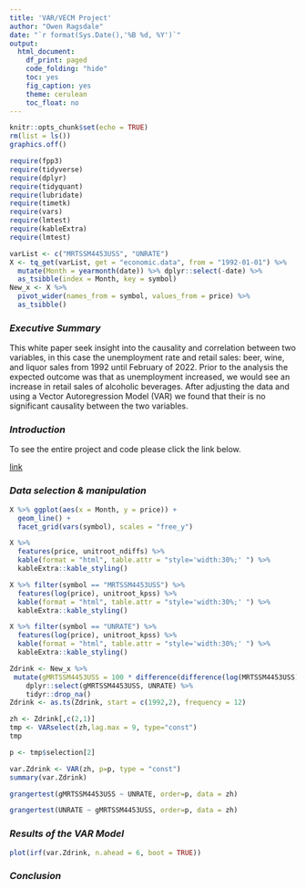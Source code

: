 ```yaml
---
title: 'VAR/VECM Project'
author: "Owen Ragsdale"
date: "`r format(Sys.Date(),'%B %d, %Y')`"
output: 
  html_document:
    df_print: paged
    code_folding: "hide"
    toc: yes
    fig_caption: yes
    theme: cerulean
    toc_float: no
---
```

```r
knitr::opts_chunk$set(echo = TRUE)
rm(list = ls())
graphics.off()

```
```r
require(fpp3)
require(tidyverse)
require(dplyr)
require(tidyquant)
require(lubridate)
require(timetk)
require(vars)
require(lmtest)
require(kableExtra)
require(lmtest)
```

```r
varList <- c("MRTSSM4453USS", "UNRATE")
X <- tq_get(varList, get = "economic.data", from = "1992-01-01") %>%
  mutate(Month = yearmonth(date)) %>% dplyr::select(-date) %>%
  as_tsibble(index = Month, key = symbol)
New_x <- X %>%
  pivot_wider(names_from = symbol, values_from = price) %>%
  as_tsibble()

```

### _Executive Summary_

This white paper seek insight into the causality and correlation between two variables, in this case the unemployment rate and retail sales: beer, wine, and liquor sales from 1992 until February of 2022. Prior to the analysis the expected outcome was that as unemployment increased, we would see an increase in retail sales of alcoholic beverages. After adjusting the data and using a Vector Autoregression Model (VAR) we found that their is no significant causality between the two variables. 

### _Introduction_



To see the entire project and code please click the link below.

[link](https://owenrags.github.io/)

### _Data selection & manipulation_

```r
X %>% ggplot(aes(x = Month, y = price)) +
  geom_line() +
  facet_grid(vars(symbol), scales = "free_y")
```

```r
X %>% 
  features(price, unitroot_ndiffs) %>%
  kable(format = "html", table.attr = "style='width:30%;' ") %>%
  kableExtra::kable_styling()

```

```r
X %>% filter(symbol == "MRTSSM4453USS") %>%
  features(log(price), unitroot_kpss) %>%
  kable(format = "html", table.attr = "style='width:30%;' ") %>%
  kableExtra::kable_styling()
```

```r
X %>% filter(symbol == "UNRATE") %>%
  features(log(price), unitroot_kpss) %>%
  kable(format = "html", table.attr = "style='width:30%;' ") %>%
  kableExtra::kable_styling()
```


```r
Zdrink <- New_x %>% 
 mutate(gMRTSSM4453USS = 100 * difference(difference(log(MRTSSM4453USS)))) %>%
    dplyr::select(gMRTSSM4453USS, UNRATE) %>%
    tidyr::drop_na()
Zdrink <- as.ts(Zdrink, start = c(1992,2), frequency = 12)

```

```r
zh <- Zdrink[,c(2,1)]
tmp <- VARselect(zh,lag.max = 9, type="const")
tmp
```

```r
p <- tmp$selection[2]

```

```r
var.Zdrink <- VAR(zh, p=p, type = "const")
summary(var.Zdrink)

```

```r

grangertest(gMRTSSM4453USS ~ UNRATE, order=p, data = zh)

```

```r

grangertest(UNRATE ~ gMRTSSM4453USS, order=p, data = zh)

```

### _Results of the VAR Model_


```r

plot(irf(var.Zdrink, n.ahead = 6, boot = TRUE))

```


### _Conclusion_